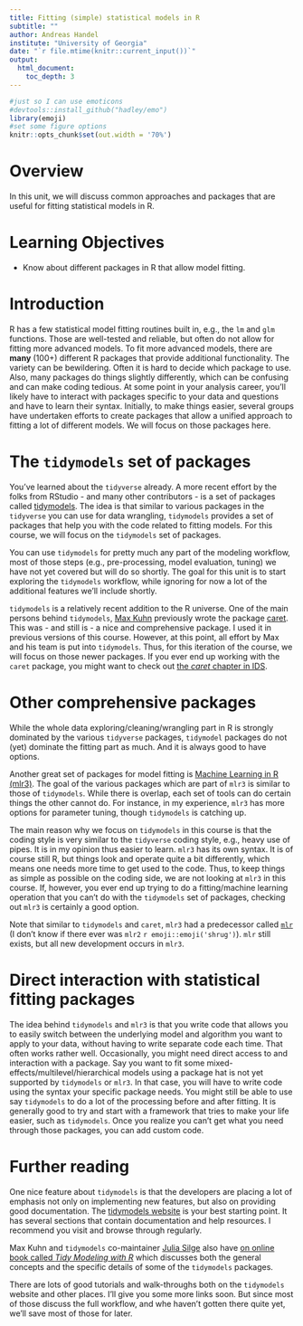 ```yaml
---
title: Fitting (simple) statistical models in R
subtitle: ""
author: Andreas Handel
institute: "University of Georgia"
date: "`r file.mtime(knitr::current_input())`"
output: 
  html_document:
    toc_depth: 3
---
```


```r
#just so I can use emoticons
#devtools::install_github("hadley/emo")
library(emoji)
#set some figure options
knitr::opts_chunk$set(out.width = '70%')
```



# Overview
In this unit, we will discuss common approaches and packages that are useful for fitting statistical models in R.

# Learning Objectives
* Know about different packages in R that allow model fitting.


# Introduction

R has a few statistical model fitting routines built in, e.g., the `lm` and `glm` functions. Those are well-tested and reliable, but often do not allow for fitting more advanced models. To fit more advanced models, there are **many** (100+) different R packages that provide additional functionality. The variety can be bewildering. Often it is hard to decide which package to use. Also, many packages do things slightly differently, which can be confusing and can make coding tedious. At some point in your analysis career, you'll likely have to interact with packages specific to your data and questions and have to learn their syntax. Initially, to make things easier, several groups have undertaken efforts to create packages that allow a unified approach to fitting a lot of different models. We will focus on those packages here.


# The `tidymodels` set of packages

You've learned about the `tidyverse` already. A more recent effort by the folks from RStudio - and many other contributors - is a set of packages called [tidymodels](https://www.tidymodels.org/). The idea is that similar to various packages in the `tidyverse` you can use for data wrangling, `tidymodels` provides a set of packages that help you with the code related to fitting models. For this course, we will focus on the `tidymodels` set of packages.

You can use `tidymodels` for pretty much any part of the modeling workflow, most of those steps (e.g., pre-processing, model evaluation, tuning) we have not yet covered but will do so shortly. The goal for this unit is to start exploring the `tidymodels` workflow, while ignoring for now a lot of the additional features we'll include shortly. 

`tidymodels` is a relatively recent addition to the R universe. One of the main persons behind `tidymodels`, [Max Kuhn](https://www.rstudio.com/speakers/max-kuhn/) previously wrote the package [caret](http://topepo.github.io/caret/index.html). This was - and still is - a nice and comprehensive package. I used it in previous versions of this course. However, at this point, all effort by Max and his team is put into `tidymodels`. Thus, for this iteration of the course, we will focus on those newer packages. If you ever end up working with the `caret` package, you might want to check out  [the _caret_ chapter in IDS](https://rafalab.github.io/dsbook/caret.html). 



# Other comprehensive packages

While the whole data exploring/cleaning/wrangling part in R is strongly dominated by the various `tidyverse` packages, `tidymodel` packages do not (yet) dominate the fitting part as much. And it is always good to have options. 

Another great set of packages for model fitting is [Machine Learning in R (mlr3)](https://mlr3.mlr-org.com/). The goal of the various packages which are part of `mlr3` is similar to those of `tidymodels`. While there is overlap, each set of tools can do certain things the other cannot do. For instance, in my experience, `mlr3` has more options for parameter tuning, though `tidymodels` is catching up. 

The main reason why we focus on `tidymodels` in this course is that the coding style is very similar to the `tidyverse` coding style, e.g., heavy use of pipes. It is in my opinion thus easier to learn. `mlr3` has its own syntax. It is of course still R, but things look and operate quite a bit differently, which means one needs more time to get used to the code. Thus, to keep things as simple as possible on the coding side, we are not looking at `mlr3` in this course. If, however, you ever end up trying to do a fitting/machine learning operation that you can't do with the `tidymodels` set of packages, checking out `mlr3` is certainly a good option.

Note that similar to `tidymodels` and `caret`, `mlr3` had a predecessor called [`mlr`](https://mlr.mlr-org.com/) (I don't know if there ever was `mlr2` `r emoji::emoji('shrug')`). `mlr` still exists, but all new development occurs in `mlr3`.


# Direct interaction with statistical fitting packages

The idea behind `tidymodels` and `mlr3` is that you write code that allows you to easily switch between the underlying model and algorithm you want to apply to your data, without having to write separate code each time. That often works rather well. Occasionally, you might need direct access to and interaction with a package. Say you want to fit some mixed-effects/multilevel/hierarchical models using a package hat is not yet supported by `tidymodels` or `mlr3`. In that case, you will have to write code using the syntax your specific package needs. You might still be able to use say `tidymodels` to do a lot of the processing before and after fitting. It is generally good to try and start with a framework that tries to make your life easier, such as `tidymodels`. Once you realize you can't get what you need through those packages, you can add custom code.


# Further reading

One nice feature about `tidymodels` is that the developers are placing a lot of emphasis not only on implementing new features, but also on providing good documentation. The [tidymodels website](https://www.tidymodels.org/) is your best starting point. It has several sections that contain documentation and help resources. I recommend you visit and browse through regularly.

Max Kuhn and `tidymodels` co-maintainer [Julia Silge](https://juliasilge.com/) also have [on online book called _Tidy Modeling with R_](https://www.tmwr.org/) which discusses both the general concepts and the specific details of some of the `tidymodels` packages.

There are lots of good tutorials and walk-throughs both on the `tidymodels` website and other places. I'll give you some more links soon. But since most of those discuss the full workflow, and whe haven't gotten there quite yet, we'll save most of those for later.

